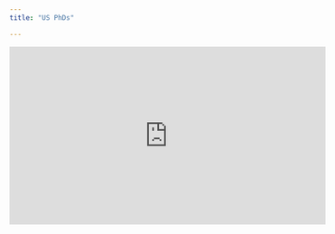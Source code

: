 ```yaml
---
title: "US PhDs"

---
```


<iframe width="560" height="315" src="https://www.youtube.com/embed/KzRP40PzopY" title="YouTube video player" frameborder="0" allow="accelerometer; autoplay; clipboard-write; encrypted-media; gyroscope; picture-in-picture" allowfullscreen></iframe>
